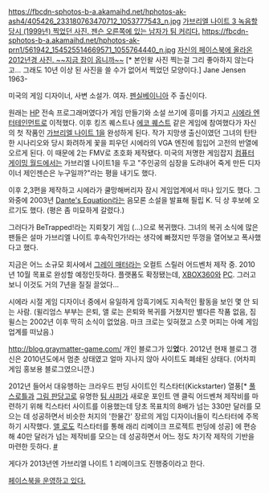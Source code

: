 https://fbcdn-sphotos-b-a.akamaihd.net/hphotos-ak-ash4/405426_233180763470712_1053777543_n.jpg
[https://www.facebook.com/photo.php?fbid=233180763470712&set=pb.145498628905593.-2207520000.1381648814.&type=3&src=https%3A%2F%2Ffbcdn-sphotos-b-a.akamaihd.net%2Fhphotos-ak-ash4%2F405426_233180763470712_1053777543_n.jpg&size=404%2C283 가브리엘 나이트 3 녹음할 당시 (1999년) 찍었던 사진. 젠슨 오른쪽에 있는 남자가 팀 커리다.]
https://fbcdn-sphotos-b-a.akamaihd.net/hphotos-ak-prn1/561942_154525514669571_1055764440_n.jpg
[https://www.facebook.com/photo.php?fbid=154525514669571&set=pb.145498628905593.-2207520000.1381648814.&type=3&src=https%3A%2F%2Ffbcdn-sphotos-b-a.akamaihd.net%2Fhphotos-ak-prn1%2F561942_154525514669571_1055764440_n.jpg&size=353%2C353 자신의 페이스북에 올라온 2012년경 사진. ~~지금 잠이 옵니까~~] [* 본인왈 사진 찍는걸 그리 좋아하지 않는다고... 그래도 10년 이상 된 사진을 쓸 수가 없어서 찍었던 모양이다.]
Jane Jensen
1963-

미국의 게임 디자이너, 사변 소설가. 여자. [[펜실베이니아]] 주 출신이다.

원래는 [[HP]] 전속 프로그래머였다가 게임 만들기와 소설 쓰기에 흥미를 가지고 [[시에라 엔터테인먼트]]로 이적했다. 이후 킹즈 퀘스트나 [[에코 퀘스트]] 같은 게임에 참여했다가 자신의 첫 작품인 [[가브리엘 나이트 1]]을 완성하게 된다. 작가 지망생 출신이였던 그녀의 탄탄한 시나리오와 당시 화려하게 꽃을 피우던 시에라의 VGA 엔진에 힘입어 고전의 반열에 오르게 된다. 이 때문에 2는 FMV로 초호화 제작됐다. 미국의 저명한 게임잡지 [[컴퓨터 게이밍 월드]]에서는 가브리엘 나이트1을 두고 "주인공의 심장을 도려내어 죽게 만든 디자이너 제인젠슨은 누구일까?"라는 평을 내기도 했다.

이후 2,3편을 제작하고 시에라가 쿨망해버리자 잠시 게임업계에서 떠나 있기도 했다. 그 와중에 2003년 [[Dante's Equation]]라는 음모론 소설을 발표해 필립 K. 딕 상 후보에 오르기도 했다. (평은 좀 미묘하게 갈렸다.)

그러다가 BeTrapped!라는 지뢰찾기 게임 (...)으로 복귀했다. 그녀의 복귀 소식에 많은 팬들은 설마 가브리엘 나이트 후속작인가!라는 생각에 빠졌지만 뚜껑을 열어보고 폭사했다고 했다.

지금은 어느 소규모 회사에서 [[그레이 매터]]라는 오컬트 스릴러 어드벤처 제작 중. 2010년 10월 목표로 완성할 예정인듯하다. 플랫폼도 확정됐는데, [[XBOX360]]와 [[PC]]. 그러고보니 이것도 거의 7년을 질질 끌었다...

시에라 시절 게임 디자이너 중에서 유일하게 암흑기에도 지속적인 활동을 보인 몇 안 되는 사람. (윌리엄스 부부는 은퇴, 앨 로는 은퇴와 복귀를 거쳤지만 별다른 작품 없음, 짐 윌스는 2002년 이후 딱히 소식이 없었음. 마크 크로는 잊혀졌고 스콧 머피는 아예 게임 업계를 떠났음.)

http://blog.graymatter-game.com/ 개인 블로그가 있'''었'''다. 2012년 현재 블로그 갱신은 2010년도에서 멈춘 상태였고 얼마 지나지 않아 사이트도 폐쇄된 상태다. (어차피 게임 홍보용 블로그였으니깐.)

2012년 들어서 대유행하는 크라우드 펀딩 사이트인 킥스타터(Kickstarter) 열풍[* [[풀 스로틀]]과 [[그림 판당고]]로 유명한 [[팀 샤퍼]]가 새로운 포인트 앤 클릭 어드벤쳐 제작비를 마련하기 위해 킥스타터 사이트를 이용했는데 당초 목표치의 8배가 넘는 330만 달러를 모으는 데 성공하면서 비슷한 처지의 '한물간' 장르의 게임 디자이너들이 킥스타터에 주목하기 시작했다. [[앨 로]]도 킥스타터를 통해 래리 리메이크 프로젝트 펀딩에 성공] 에 편승해 40만 달러가 넘는 제작비를 모으는 데 성공하면서 어느 정도 차기작 제작의 기반을 마련한 듯하다. [http://www.kickstarter.com/projects/1005365109/jane-jensens-pinkerton-road-2012-2013-csg?ref=live #]

게다가 2013년엔 가브리엘 나이트 1 리메이크도 진행중이라고 한다.

[https://www.facebook.com/janejensenhomes 페이스북을 운영하고 있다.]
